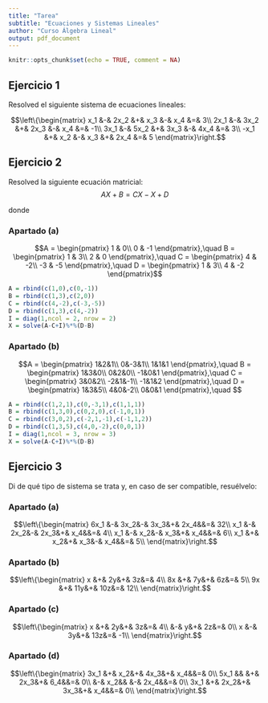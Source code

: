 ```yaml
---
title: "Tarea"
subtitle: "Ecuaciones y Sistemas Lineales"
author: "Curso Álgebra Lineal"
output: pdf_document
---
```


```r
knitr::opts_chunk$set(echo = TRUE, comment = NA)
```

## Ejercicio 1

Resolved el siguiente sistema de ecuaciones lineales:

$$\left\{\begin{matrix}
x_1 &-& 2x_2 &+& x_3 &-& x_4 &=& 3\\
2x_1 &-& 3x_2 &+& 2x_3 &-& x_4 &=& -1\\
3x_1 &-& 5x_2 &+& 3x_3 &-& 4x_4 &=& 3\\
-x_1 &+& x_2 &-& x_3 &+& 2x_4 &=& 5
\end{matrix}\right.$$

## Ejercicio 2

Resolved la siguiente ecuación matricial: $$AX+B = CX-X+D$$

donde

### Apartado (a)

$$A = \begin{pmatrix}
1 & 0\\
0 & -1
\end{pmatrix},\quad B = \begin{pmatrix}
1 & 3\\
2 & 0
\end{pmatrix},\quad C = \begin{pmatrix}
4 & -2\\
-3 & -5
\end{pmatrix},\quad D = \begin{pmatrix}
1 & 3\\
4 & -2
\end{pmatrix}$$

```r
A = rbind(c(1,0),c(0,-1))
B = rbind(c(1,3),c(2,0))
C = rbind(c(4,-2),c(-3,-5))
D = rbind(c(1,3),c(4,-2))
I = diag(1,ncol = 2, nrow = 2)
X = solve(A-C+I)%*%(D-B)
```


### Apartado (b)

$$A = \begin{pmatrix}
1&2&1\\
0&-3&1\\
1&1&1
\end{pmatrix},\quad B = \begin{pmatrix}
1&3&0\\
0&2&0\\
-1&0&1
\end{pmatrix},\quad C = \begin{pmatrix}
3&0&2\\
-2&1&-1\\
-1&1&2
\end{pmatrix},\quad D = \begin{pmatrix}
1&3&5\\
4&0&-2\\
0&0&1
\end{pmatrix},\quad $$

```r
A = rbind(c(1,2,1),c(0,-3,1),c(1,1,1))
B = rbind(c(1,3,0),c(0,2,0),c(-1,0,1))
C = rbind(c(3,0,2),c(-2,1,-1),c(-1,1,2))
D = rbind(c(1,3,5),c(4,0,-2),c(0,0,1))
I = diag(1,ncol = 3, nrow = 3)
X = solve(A-C+I)%*%(D-B)
```

## Ejercicio 3

Di de qué tipo de sistema se trata y, en caso de ser compatible, resuélvelo:

### Apartado (a)

$$\left\{\begin{matrix}
6x_1 &-& 3x_2&-& 3x_3&+& 2x_4&&=& 32\\
x_1 &-& 2x_2&-& 2x_3&+& x_4&&=& 4\\
x_1 &-& x_2&-& x_3&+& x_4&&=& 6\\
x_1 &+& x_2&+& x_3&-& x_4&&=& 5\\
\end{matrix}\right.$$

### Apartado (b)

$$\left\{\begin{matrix}
x &+& 2y&+& 3z&=& 4\\
8x &+& 7y&+& 6z&=& 5\\
9x &+& 11y&+& 10z&=& 12\\
\end{matrix}\right.$$

### Apartado (c)

$$\left\{\begin{matrix}
x &+& 2y&+& 3z&=& 4\\
 &-& y&+& 2z&=& 0\\
x &-& 3y&+& 13z&=& -1\\
\end{matrix}\right.$$

### Apartado (d)

$$\left\{\begin{matrix}
3x_1 &+& x_2&+& 4x_3&+& x_4&&=& 0\\
5x_1 && &+& 2x_3&+& 6_4&&=& 0\\
 &-& x_2&& &-& 2x_4&&=& 0\\
3x_1 &+& 2x_2&+& 3x_3&+& x_4&&=& 0\\
\end{matrix}\right.$$
